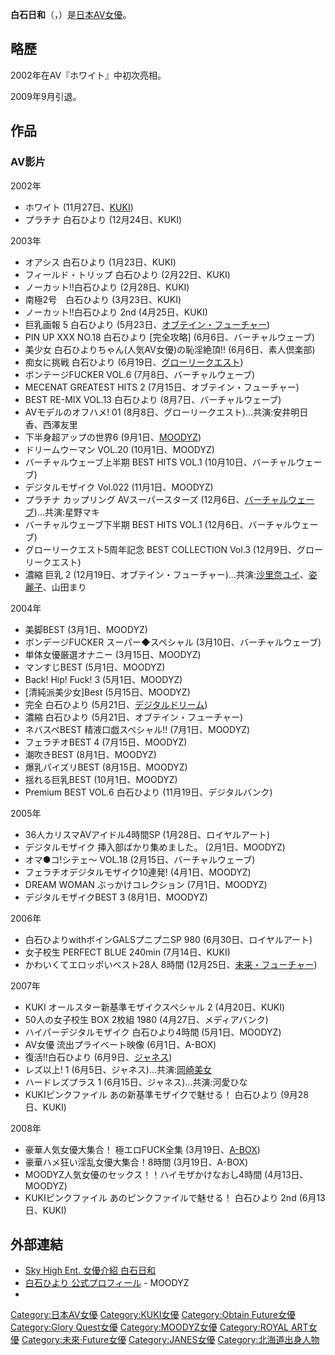 {{AV女優|
|モデル名=白石 ひより
|ふりがな=しらいし ひより
|愛称=ひよたん<br/>ひよりん
|別名=
|生年=1984
|生月=1
|生日=12
|出身地={{JPN}}・[[北海道|北海道]]
|血液型=A
|時点=
|身長=159
|体重=
|バスト=88
|ウエスト=59
|ヒップ=88
|カップ=E65
|股下=
|靴=
|身体備考=
|ジャンル=[[色情片|色情片]]
|AV出演期間=2002年 - 2004年
|活動備考=
|他の活動=
|その他=
}}
'''白石日和'''（{{lang|ja|白石 ひより}}，{{bd|1984年|1月12日|catIdx=S}}）是[[日本|日本]][[AV女優|AV女優]]。

== 略歷 ==
2002年在AV『ホワイト』中初次亮相。

2009年9月引退。

== 作品 ==
=== AV影片 ===
;2002年
* ホワイト (11月27日、[[九鬼株式會社|KUKI]]) 
* プラチナ 白石ひより (12月24日、KUKI)

;2003年
* オアシス 白石ひより (1月23日、KUKI)
* フィールド・トリップ 白石ひより (2月22日、KUKI)
* ノーカット!!白石ひより (2月28日、KUKI)
* 南極2号　白石ひより (3月23日、KUKI)
* ノーカット!!白石ひより 2nd (4月25日、KUKI)
* 巨乳画報 5 白石ひより (5月23日、[[オブテイン・フューチャー|オブテイン・フューチャー]])
* PIN UP XXX NO.18 白石ひより [完全攻略] (6月6日、バーチャルウェーブ)
* 美少女 白石ひよりちゃん(人気AV女優)の恥淫絶頂!! (6月6日、素人倶楽部)
* 痴女に挑戦 白石ひより (6月19日、[[グローリークエスト|グローリークエスト]])
* ボンテージFUCKER VOL.6 (7月8日、バーチャルウェーブ)
* MECENAT GREATEST HITS 2 (7月15日、オブテイン・フューチャー)
* BEST RE-MIX VOL.13 白石ひより (8月7日、バーチャルウェーブ)
* AVモデルのオフハメ! 01 (8月8日、グローリークエスト)…共演:安井明日香、西澤友里
* 下半身超アップの世界6 (9月1日、[[MOODYZ|MOODYZ]])
* ドリームウーマン VOL.20 (10月1日、MOODYZ)
* バーチャルウェーブ上半期 BEST HITS VOL.1 (10月10日、バーチャルウェーブ)
* デジタルモザイク Vol.022 (11月1日、MOODYZ)
* プラチナ カップリング AVスーパースターズ (12月6日、[[バーチャルウェーブ|バーチャルウェーブ]])…共演:星野マキ
* バーチャルウェーブ下半期 BEST HITS VOL.1 (12月6日、バーチャルウェーブ)
* グローリークエスト5周年記念 BEST COLLECTION Vol.3 (12月9日、グローリークエスト)
* 濃縮 巨乳 2 (12月19日、オブテイン・フューチャー)…共演:[[沙里奈ユイ|沙里奈ユイ]]、[[姿麗子|姿麗子]]、山田まり

;2004年
* 美脚BEST (3月1日、MOODYZ)
* ボンデージFUCKER スーパー◆スペシャル (3月10日、バーチャルウェーブ)
* 単体女優厳選オナニー (3月15日、MOODYZ)
* マンすじBEST (5月1日、MOODYZ)
* Back! Hip! Fuck! 3 (5月1日、MOODYZ)
* [清純派美少女]Best (5月15日、MOODYZ)
* 完全 白石ひより (5月21日、[[デジタルドリーム|デジタルドリーム]])
* 濃縮 白石ひより (5月21日、オブテイン・フューチャー)
* ネバスペBEST 精液口戯スペシャル!! (7月1日、MOODYZ)
* フェラチオBEST 4 (7月15日、MOODYZ)
* 潮吹きBEST (8月1日、MOODYZ)
* 爆乳パイズリBEST (8月15日、MOODYZ)
* 揺れる巨乳BEST (10月1日、MOODYZ)
* Premium BEST VOL.6 白石ひより (11月19日、デジタルバンク)

;2005年
* 36人カリスマAVアイドル4時間SP (1月28日、ロイヤルアート)
* デジタルモザイク 挿入部ばかり集めました。 (2月1日、MOODYZ)
* オマ●コ!シテェ～ VOL.18 (2月15日、バーチャルウェーブ)
* フェラチオデジタルモザイク10連発! (4月1日、MOODYZ)
* DREAM WOMAN ぶっかけコレクション (7月1日、MOODYZ)
* デジタルモザイクBEST 3 (8月1日、MOODYZ)

;2006年
* 白石ひよりwithボインGALSプニプニSP 980 (6月30日、ロイヤルアート)
* 女子校生 PERFECT BLUE 240min (7月14日、KUKI)
* かわいくてエロッポいベスト28人 8時間 (12月25日、[[未来・フューチャー|未来・フューチャー]])

;2007年
* KUKI オールスター新基準モザイクスペシャル 2 (4月20日、KUKI)
* 50人の女子校生 BOX 2枚組 1980 (4月27日、メディアバンク)
* ハイパーデジタルモザイク 白石ひより4時間 (5月1日、MOODYZ)
* AV女優 流出プライベート映像 (6月1日、A-BOX)
* 復活!!白石ひより (6月9日、[[ジャネス|ジャネス]])
* レズ以上! 1 (6月5日、ジャネス)…共演:[[岡崎美女|岡崎美女]]
* ハードレズプラス 1 (6月15日、ジャネス)…共演:河愛ひな
* KUKIピンクファイル あの新基準モザイクで魅せる！ 白石ひより (9月28日、KUKI)

;2008年
* 豪華人気女優大集合！ 極エロFUCK全集 (3月19日、[[A-BOX|A-BOX]])
* 豪華ハメ狂い淫乱女優大集合！8時間 (3月19日、A-BOX)
* MOODYZ人気女優のセックス！！ハイモザかけなおし4時間 (4月13日、MOODYZ)
* KUKIピンクファイル あのピンクファイルで魅せる！ 白石ひより 2nd (6月13日、KUKI)

== 外部連結 ==
*[https://web.archive.org/web/20100529023907/http://skyhighpremium.com/actress/catid_4-itemid_112.html Sky High Ent. 女優介紹 白石日和]
* [https://www.moodyz.com/actress/detail/4926/ 白石ひより 公式プロフィール] {{Wayback|url=https://www.moodyz.com/actress/detail/4926/ |date=20210808091515 }} -  MOODYZ
* {{Xcity|904|白石ひより}}

{{DEFAULTSORT:Shiraishi hiyori}}
[[Category:日本AV女優|Category:日本AV女優]]
[[Category:KUKI女優|Category:KUKI女優]]
[[Category:Obtain_Future女優|Category:Obtain Future女優]]
[[Category:Glory_Quest女優|Category:Glory Quest女優]]
[[Category:MOODYZ女優|Category:MOODYZ女優]]
[[Category:ROYAL_ART女優|Category:ROYAL ART女優]]
[[Category:未來·Future女優|Category:未來·Future女優]]
[[Category:JANES女優|Category:JANES女優]]
[[Category:北海道出身人物|Category:北海道出身人物]]